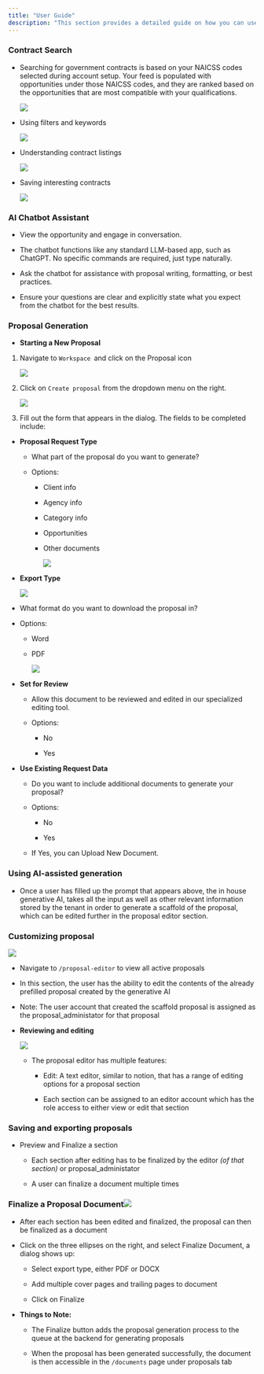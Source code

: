 ```yaml
---
title: "User Guide"
description: "This section provides a detailed guide on how you can use Kontratar."
---
```


### Contract Search

* Searching for government contracts is based on your NAICSS codes selected during account setup. Your feed is populated with opportunities under those NAICSS codes, and they are ranked based on the opportunities that are most compatible with your qualifications.

  ![](/images/download.webp)

* Using filters and keywords

  ![](/images/download\(1\).webp)

* Understanding contract listings

  ![](/images/download\(2\).webp)

* Saving interesting contracts

  ![](/images/download\(3\).webp)

### AI Chatbot Assistant

* View the opportunity and engage in conversation.

* The chatbot functions like any standard LLM-based app, such as ChatGPT. No specific commands are required, just type naturally.

* Ask the chatbot for assistance with proposal writing, formatting, or best practices.

* Ensure your questions are clear and explicitly state what you expect from the chatbot for the best results.

### Proposal Generation

* **Starting a New Proposal**

1. Navigate to `Workspace `and click on the Proposal icon

   ![](/image\(2\).webp)

2. Click on `Create proposal` from the dropdown menu on the right.

   ![](/images/download.png)

3. Fill out the form that appears in the dialog. The fields to be completed include:

* **Proposal Request Type**

  * What part of the proposal do you want to generate?

  * Options:

    * Client info

    * Agency info

    * Category info

    * Opportunities

    * Other documents

      ![](/images/download\(1\).png)

* **Export Type**

  ![](/images/download\(2\).png)

* What format do you want to download the proposal in?

* Options:

  * Word

  * PDF

    ![](/images/download\(3\).png)

* **Set for Review**

  * Allow this document to be reviewed and edited in our specialized editing tool.

  * Options:

    * No

    * Yes

* **Use Existing Request Data**

  * Do you want to include additional documents to generate your proposal?

  * Options:

    * No

    * Yes

  * If Yes, you can Upload New Document.

### **Using AI-assisted generation**

* Once a user has filled up the prompt that appears above, the in house generative AI, takes all the input as well as other relevant information stored by the tenant in order to generate a scaffold of the proposal, which can be edited further in the proposal editor section.

### **Customizing proposal**

![](/image.webp)

* Navigate to `/proposal-editor` to view all active proposals

* In this section, the user has the ability to edit the contents of the already prefilled proposal created by the generative AI

* Note: The user account that created the scaffold proposal is assigned as the proposal\_administator for that proposal

* **Reviewing and editing**

  ![](/image\(3\).webp)

  * The proposal editor has multiple features:

    * Edit: A  text editor, similar to notion, that has a range of editing options for a proposal section

    * Each section can be assigned to an editor account which has the role access to either view or edit that section

### **Saving and exporting proposals**

* Preview and Finalize a section

  * Each section after editing has to be finalized by the editor *(of that section)* or proposal\_administator

  * A user can finalize a document multiple times

### **Finalize a Proposal Document**![](/image\(4\).webp)

* After each section has been edited and finalized, the proposal can then be finalized as a document

* Click on the three ellipses on the right, and select Finalize Document, a dialog shows up:

  * Select export type, either PDF or DOCX

  * Add multiple cover pages and trailing pages to document

  * Click on Finalize

* **Things to Note:**

  * The Finalize button adds the proposal generation process to the queue at the backend for generating proposals

  * When the proposal has been generated successfully, the document is then accessible in the `/documents` page under proposals tab
